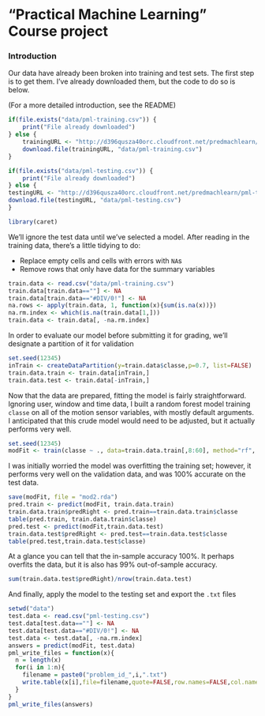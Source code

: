 "Practical Machine Learning" Course project
========================================================
### Introduction
Our data have already been broken into training and test sets. The first step is to get them. I've already downloaded them, but the code to do so is below.

(For a more detailed introduction, see the README)

```{r download}
if(file.exists("data/pml-training.csv")) {
    print("File already downloaded")
} else {
    trainingURL <- "http://d396qusza40orc.cloudfront.net/predmachlearn/pml-training.csv"
    download.file(trainingURL, "data/pml-training.csv")
}

if(file.exists("data/pml-testing.csv")) {
    print("File already downloaded")
} else {
testingURL <- "http://d396qusza40orc.cloudfront.net/predmachlearn/pml-testing.csv"
download.file(testingURL, "data/pml-testing.csv")
}

library(caret)
```
We'll ignore the test data until we've selected a model. After reading in the training data, there's a little tidying to do:

* Replace empty cells and cells with errors with `NA`s
* Remove rows that only have data for the summary variables
```{r}
train.data <- read.csv("data/pml-training.csv")
train.data[train.data==""] <- NA
train.data[train.data=="#DIV/0!"] <- NA
na.rows <- apply(train.data, 1, function(x){sum(is.na(x))})
na.rm.index <- which(is.na(train.data[1,]))
train.data <- train.data[, -na.rm.index]
```
In order to evaluate our model before submitting it for grading, we'll designate a partition of it for validation
```{r}
set.seed(12345)
inTrain <- createDataPartition(y=train.data$classe,p=0.7, list=FALSE) 
train.data.train <- train.data[inTrain,]
train.data.test <- train.data[-inTrain,]
```
Now that the data are prepared, fitting the model is fairly straightforward. Ignoring user, window and time data, I built a random forest model training `classe` on all of the motion sensor variables, with mostly default arguments. I anticipated that this crude model would need to be adjusted, but it actually performs very well.
```{r, cache=TRUE}
set.seed(12345)
modFit <- train(classe ~ ., data=train.data.train[,8:60], method="rf", prox=TRUE) 
```
I was initially worried the model was overfitting the training set; however, it performs very well on the validation data, and was 100% accurate on the test data.
```{r}
save(modFit, file = "mod2.rda")
pred.train <- predict(modFit, train.data.train)
train.data.train$predRight <- pred.train==train.data.train$classe
table(pred.train, train.data.train$classe)
pred.test <- predict(modFit,train.data.test)
train.data.test$predRight <- pred.test==train.data.test$classe
table(pred.test,train.data.test$classe)
```
At a glance you can tell that the in-sample accuracy 100%. It perhaps overfits the data, but it is also has 99% out-of-sample accuracy.
```{r}
sum(train.data.test$predRight)/nrow(train.data.test)
```
And finally, apply the model to the testing set and export the `.txt` files
```{r}
setwd("data")
test.data <- read.csv("pml-testing.csv")
test.data[test.data==""] <- NA
test.data[test.data=="#DIV/0!"] <- NA
test.data <- test.data[, -na.rm.index]
answers = predict(modFit, test.data)
pml_write_files = function(x){
  n = length(x)
  for(i in 1:n){
    filename = paste0("problem_id_",i,".txt")
    write.table(x[i],file=filename,quote=FALSE,row.names=FALSE,col.names=FALSE)
  }
}
pml_write_files(answers)
```
